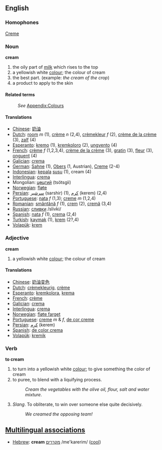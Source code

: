 ==English==
===Homophones===
[[Creme]]

===Noun===
'''cream''' 
#the oily part of [[milk]] which rises to the top
#a yellowish white [[color|colour]]; the colour of cream
#the best part. (example: ''the cream of the crop'')
#a product to apply to the skin

====Related terms====
:''See'' [[Wiktionary_Appendix:Colours|Appendix:Colours]]

==== Translations ====
*[[Chinese]]: [[奶油]]
*[[Dutch]]: [[room]] ''m'' (1), [[crème]] ''n'' (2,4), [[crèmekleur]] ''f'' (2), [[crème de la crème]] (3), [[zalf]] (4)
*[[Esperanto]]: [[kremo]] (1), [[kremkoloro]] (2), [[ungvento]] (4)
*[[French]]: [[crème]] ''f'' (1,2,3,4), [[crème de la crème]] (3), [[gratin]] (3), [[fleur]] (3), [[onguent]] (4)
*[[Galician]]: [[crema]]
*[[German]]: [[Sahne]] (1), [[Obers]] (1, Austrian), [[Creme]] (2-4)
*[[Indonesian]]: [[kepala]] [[susu]] (1), cream (4)
*[[Interlingua]]: [[crema]]
*Mongolian: [[цөцгий]] (tsötsgii)
*[[Norwegian]]: [[fløte]]
*[[Persian]]: [[سرشیر]]  (sarshir) (1), [[كرم]] (kerem) (2,4)
*[[Portuguese]]: [[nata]] ''f'' (1,3); [[creme]] ''m'' (1,2,4)
*[[Romanian]]: [[smântână]] ''f'' (1), [[crem]] (2), [[cremă]] (3,4)
*[[Russian]]: [[:ru:сливки|сливки]] /slivki/
*[[Spanish]]: [[nata]] ''f'' (1), [[crema]] (2,4)
*[[Turkish]]: [[kaymak]] (1), [[krem]] (2?,4)
*[[Volapük]]: [[krem]]

===Adjective===
'''cream'''
#a yellowish white [[colour]]; the colour of cream

==== Translations ====
*[[Chinese]]: [[奶油变色]]
*[[Dutch]]: [[crèmekleurig]], [[crème]]
*[[Esperanto]]: [[kremkolora]], [[krema]]
*[[French]]: [[crème]]
*[[Galician]]: [[crema]]
*[[Interlingua]]: [[crema]]
*[[Norwegian]]: [[fløte farget]]
*[[Portuguese]]: [[creme]] ''m'' & ''f'', [[de cor creme]]
*[[Persian]]: [[كرم]]  (kerem)
*[[Spanish]]: [[de color crema]]
*[[Volapük]]: [[kremik]]

===Verb===
'''to cream''' 

#to turn into a yellowish white [[colour]]; to give something the color of cream
#to puree, to blend with a liquifying process.
#:''Cream the vegetables with the olive oil, flour, salt and water mixture''.
#''Slang''. To obliterate, to win over someone else quite decisively.
#:''We creamed the opposing team!''

==[[Multilingual associations]]==
*[[Hebrew]]: '''cream''' [[:he:מקרר|מקרר]]ים /me'karerim/ ([[cool]])